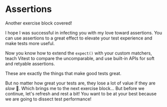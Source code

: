 # Assertions

<EpicVideo url="https://www.epicweb.dev/workshops/advanced-vitest-patterns/assertions/03-99-outro" />

Another exercise block covered!

I hope I was successful in infecting you with my love toward assertions. You can use assertions to a great effect to elevate your test experience and make tests more useful.

Now you know how to extend the `expect()` with your custom matchers, teach Vitest to compare the uncomparable, and use built-in APIs for soft and retyable assertions.

These are exactly the things that make good tests great.

But no matter how great your tests are, they lose a lot of value if they are _slow_ 😬. Which brings me to the next exercise block... But before we continue, let's refresh and rest a bit! You want to be at your best because we are going to dissect test performance!
